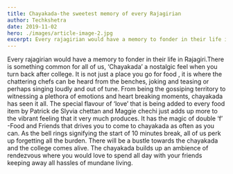 ```yaml
---
title: Chayakada-the sweetest memory of every Rajagirian
author: Techkshetra
date: 2019-11-02
hero: ./images/article-image-2.jpg
excerpt: Every rajagirian would have a memory to fonder in their life in Rajagiri.There...
---
```


Every rajagirian would have a memory to fonder in their life in Rajagiri.There is
something common for all of us, ‘Chayakada’ a nostalgic feel when you turn back
after college. It is not just a place you go for food , it is where the chattering chefs
can be heard from the benches, joking and teasing or perhaps singing loudly and out
of tune. From being the gossiping territory to witnessing a plethora of emotions and
heart breaking moments, chayakada has seen it all. The special flavour of ‘love’ that
is being added to every food item by Patrick de Slyvia chettan and Maggie chechi
just adds up more to the vibrant feeling that it very much produces. It has the magic
of double ‘f’ -Food and Friends that drives you to come to chayakada as often as you
can. As the bell rings signifying the start of 10 minutes break, all of us perk up
forgetting all the burden. There will be a bustle towards the chayakada and the
college comes alive. The chayakada builds up an ambience of rendezvous where
you would love to spend all day with your friends keeping away all hassles of
mundane living.